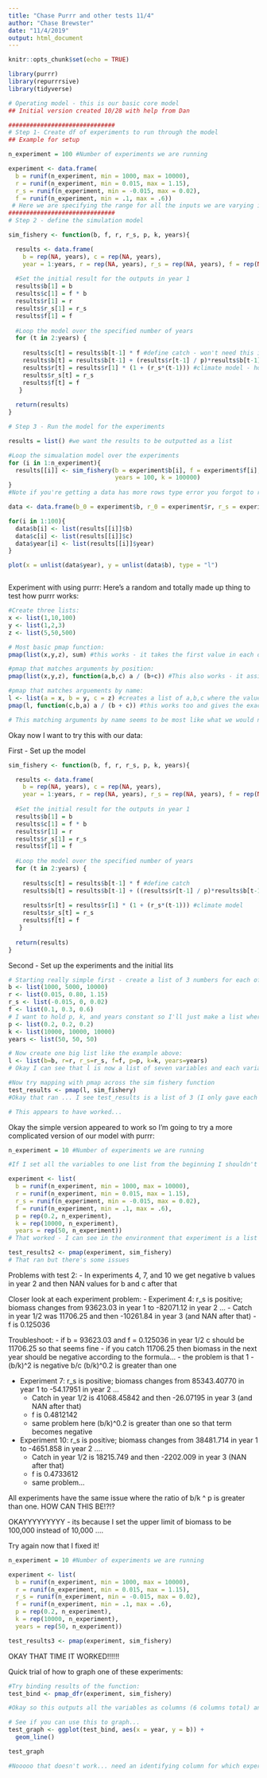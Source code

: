 ```yaml
---
title: "Chase Purrr and other tests 11/4"
author: "Chase Brewster"
date: "11/4/2019"
output: html_document
---
```


```r
knitr::opts_chunk$set(echo = TRUE)

library(purrr)
library(repurrrsive)
library(tidyverse)
```

```r
# Operating model - this is our basic core model
## Initial version created 10/28 with help from Dan

##############################
# Step 1- Create df of experiments to run through the model
## Example for setup

n_experiment = 100 #Number of experiments we are running

experiment <- data.frame(
  b = runif(n_experiment, min = 1000, max = 10000),
  r = runif(n_experiment, min = 0.015, max = 1.15),
  r_s = runif(n_experiment, min = -0.015, max = 0.02),
  f = runif(n_experiment, min = .1, max = .6))
 # Here we are specifying the range for all the inputs we are varying in this model run
##############################
# Step 2 - define the simulation model

sim_fishery <- function(b, f, r, r_s, p, k, years){

  results <- data.frame(
    b = rep(NA, years), c = rep(NA, years), 
    year = 1:years, r = rep(NA, years), r_s = rep(NA, years), f = rep(NA, years)) #Setup the results dataframe where the outputs will be writen for however many years our experiment is running
  
  #Set the initial result for the outputs in year 1
  results$b[1] = b
  results$c[1] = f * b
  results$r[1] = r
  results$r_s[1] = r_s
  results$f[1] = f
  
  #Loop the model over the specified number of years
  for (t in 2:years) {
    
    results$c[t] = results$b[t-1] * f #define catch - won't need this if using the climate ready management below
    results$b[t] = results$b[t-1] + (results$r[t-1] / p)*results$b[t-1]*(1 - ((results$b[t-1]/k) ^ p))-results$c[t]#operating model-PT
    results$r[t] = results$r[1] * (1 + (r_s*(t-1))) #climate model - how does r change with climate change in each year
    results$r_s[t] = r_s
    results$f[t] = f
   } 
  
  return(results)
}

# Step 3 - Run the model for the experiments 

results = list() #we want the results to be outputted as a list

#Loop the simualation model over the experiments
for (i in 1:n_experiment){
  results[[i]] <- sim_fishery(b = experiment$b[i], f = experiment$f[i], r = experiment$r[i], r_s = experiment$r_s[i], p = 0.2,
                              years = 100, k = 100000)
}
#Note if you're getting a data has more rows type error you forgot to run the results = list() command first 

data <- data.frame(b_0 = experiment$b, r_0 = experiment$r, r_s = experiment$r_s, f = experiment$f) 

for(i in 1:100){
  data$b[i] <- list(results[[i]]$b)
  data$c[i] <- list(results[[i]]$c)
  data$year[i] <- list(results[[i]]$year)
}

plot(x = unlist(data$year), y = unlist(data$b), type = "l")



```

Experiment with using purrr:
Here's a random and totally made up thing to test how purrr works:
```r

#Create three lists:
x <- list(1,10,100)
y <- list(1,2,3)
z <- list(5,50,500)

# Most basic pmap function:
pmap(list(x,y,z), sum) #this works - it takes the first value in each of the three lists and adds them together

#pmap that matches arguments by position:
pmap(list(x,y,z), function(a,b,c) a / (b+c)) #This also works - it assigns x as a, y as b, and z as c then applies the function

#pmap that matches arguements by name:
l <- list(a = x, b = y, c = z) #creates a list of a,b,c where the values are equal to those of x,y,z
pmap(l, function(c,b,a) a / (b + c)) #this works too and gives the exact same answers as the previous one 

# This matching arguments by name seems to be most like what we would need to do 
```


Okay now I want to try this with our data:

First - Set up the model
```r

sim_fishery <- function(b, f, r, r_s, p, k, years){

  results <- data.frame(
    b = rep(NA, years), c = rep(NA, years), 
    year = 1:years, r = rep(NA, years), r_s = rep(NA, years), f = rep(NA, years)) #Setup the results dataframe where the outputs will be writen for however many years our experiment is running
  
  #Set the initial result for the outputs in year 1
  results$b[1] = b
  results$c[1] = f * b
  results$r[1] = r
  results$r_s[1] = r_s
  results$f[1] = f
  
  #Loop the model over the specified number of years
  for (t in 2:years) {
    
    results$c[t] = results$b[t-1] * f #define catch
    results$b[t] = results$b[t-1] + ((results$r[t-1] / p)*results$b[t-1]*(1 - ((results$b[t-1]/k)
                                                                              ^ p)))-results$c[t] #pt model
    results$r[t] = results$r[1] * (1 + (r_s*(t-1))) #climate model
    results$r_s[t] = r_s
    results$f[t] = f
   } 
  
  return(results)
}


```

Second - Set up the experiments and the initial lits
```r

# Starting really simple first - create a list of 3 numbers for each of the inputs in the model:
b <- list(1000, 5000, 10000)
r <- list(0.015, 0.80, 1.15)
r_s <- list(-0.015, 0, 0.02)
f <- list(0.1, 0.3, 0.6)
# I want to hold p, k, and years constant so I'll just make a list where all the numbers are the same
p <- list(0.2, 0.2, 0.2) 
k <- list(10000, 10000, 10000)
years <- list(50, 50, 50)

# Now create one big list like the example above:
l <- list(b=b, r=r, r_s=r_s, f=f, p=p, k=k, years=years)
# Okay I can see that l is now a list of seven variables and each variable has 3 numbers that match what I just specified above. 

#Now try mapping with pmap across the sim fishery function
test_results <- pmap(l, sim_fishery)
#Okay that ran ... I see test_results is a list of 3 (I only gave each variable 3 numbers), where each list contains the six specified results with 50 years of observations

# This appears to have worked...

```


Okay the simple version appeared to work so I'm going to try a more complicated version of our model with purrr:
```r

n_experiment = 10 #Number of experiments we are running

#If I set all the variables to one list from the beginning I shouldn't have to remake the list like I did above - but the list needs to contain all of the function's input variables even if they are constant in the model

experiment <- list(
  b = runif(n_experiment, min = 1000, max = 10000),
  r = runif(n_experiment, min = 0.015, max = 1.15),
  r_s = runif(n_experiment, min = -0.015, max = 0.02),
  f = runif(n_experiment, min = .1, max = .6),
  p = rep(0.2, n_experiment),
  k = rep(10000, n_experiment),
  years = rep(50, n_experiment))
# That worked - I can see in the environment that experiment is a list of seven and within each vector there are 10 numbers for each variable; the p,k,years variables don't change

test_results2 <- pmap(experiment, sim_fishery)
# That ran but there's some issues
```

Problems with test 2:
 - In experiments 4, 7, and 10 we get negative b values in year 2 and then NAN values for b and c after that
 
Closer look at each experiment problem:
 - Experiment 4: r_s is positive; biomass changes from 93623.03 in year 1 to -82071.12 in year 2 ...
    - Catch in year 1/2 was 11706.25 and then -10261.84 in year 3 (and NAN after that)
    - f is 0.125036
    
Troubleshoot: 
 - if b = 93623.03 and f = 0.125036 in year 1/2 c should be 11706.25 so that seems fine
 - if you catch 11706.25 then biomass in the next year should be negative according to the formula...
 - the problem is that 1 - (b/k)^2 is negative b/c (b/k)^0.2 is greater than one
    
 - Experiment 7: r_s is positive; biomass changes from 85343.40770 in year 1 to -54.17951 in year 2 ...
    - Catch in year 1/2 is 41068.45842 and then -26.07195 in year 3 (and NAN after that)
    - f is 0.4812142
    - same problem here (b/k)^0.2 is greater than one so that term becomes negative 
    
 - Experiment 10: r_s is positive; biomass changes from 38481.714 in year 1 to -4651.858 in year 2 ....
    - Catch in year 1/2 is 18215.749 and then -2202.009 in year 3 (NAN after that)
    - f is 0.4733612
    - same problem...
    
    
All experiments have the same issue where the ratio of b/k ^ p is greater than one. HOW CAN THIS BE!?!?

OKAYYYYYYYYY - its because I set the upper limit of biomass to be 100,000 instead of 10,000 ....


Try again now that I fixed it!

```r

n_experiment = 10 #Number of experiments we are running

experiment <- list(
  b = runif(n_experiment, min = 1000, max = 10000),
  r = runif(n_experiment, min = 0.015, max = 1.15),
  r_s = runif(n_experiment, min = -0.015, max = 0.02),
  f = runif(n_experiment, min = .1, max = .6),
  p = rep(0.2, n_experiment),
  k = rep(10000, n_experiment),
  years = rep(50, n_experiment))

test_results3 <- pmap(experiment, sim_fishery)
```

OKAY THAT TIME IT WORKED!!!!!!

Quick trial of how to graph one of these experiments:
```r

#Try binding results of the function:
test_bind <- pmap_dfr(experiment, sim_fishery)

#Okay so this outputs all the variables as columns (6 columns total) and then just lists results from the first experiment and then the second and the third all in a row

# See if you can use this to graph...
test_graph <- ggplot(test_bind, aes(x = year, y = b)) + 
  geom_line()

test_graph

#Nooooo that doesn't work... need an identifying column for which experiment it is so that you can color by experiment or something like that but I don't know an efficient way to do this.


```




 
















